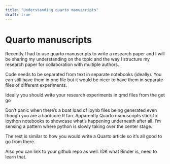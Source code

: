 ```yaml
---
title: "Understanding quarto manuscripts"
draft: true
---
```


# Quarto manuscripts

Recently I had to use quarto manuscripts to write a research paper and I will be sharing my understanding on the topic and the way I structure my research paper for collaboration with multiple authors.

Code needs to be separated from text in separate notebooks (ideally). You can still have them in one file but it would be nicer to have them in separate files of different experiments. 

Ideally you should write your research experiments in qmd files from the get go

Don't panic when there's a boat load of ipynb files being generated even though you are a hardcore R fan. Apparently Quarto manuscripts stick to ipython notebooks to showcase what's happening underneath after all. I'm sensing a pattern where python is slowly taking over the center stage.

The rest is similar to how you would write a Quarto article so it's all good to go from there.

Also you can link to your github repo as well. IDK what Binder is, need to learn that.
